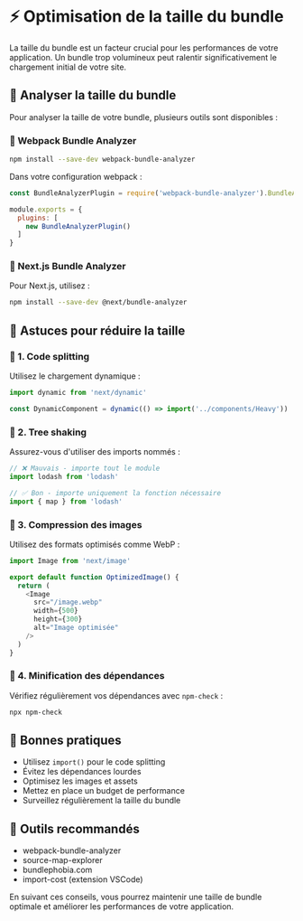
# ⚡ Optimisation de la taille du bundle

La taille du bundle est un facteur crucial pour les performances de votre application. Un bundle trop volumineux peut ralentir significativement le chargement initial de votre site.

## 📘 Analyser la taille du bundle

Pour analyser la taille de votre bundle, plusieurs outils sont disponibles :

### 📘 Webpack Bundle Analyzer


```sh copy
npm install --save-dev webpack-bundle-analyzer
```


Dans votre configuration webpack :


```js copy
const BundleAnalyzerPlugin = require('webpack-bundle-analyzer').BundleAnalyzerPlugin;

module.exports = {
  plugins: [
    new BundleAnalyzerPlugin()
  ]
}
```


### 📘 Next.js Bundle Analyzer

Pour Next.js, utilisez :


```sh copy
npm install --save-dev @next/bundle-analyzer
```


## 📘 Astuces pour réduire la taille

### 📘 1. Code splitting

Utilisez le chargement dynamique :


```js copy
import dynamic from 'next/dynamic'

const DynamicComponent = dynamic(() => import('../components/Heavy'))
```


### 📘 2. Tree shaking

Assurez-vous d'utiliser des imports nommés :


```js copy
// ❌ Mauvais - importe tout le module
import lodash from 'lodash'

// ✅ Bon - importe uniquement la fonction nécessaire
import { map } from 'lodash'
```


### 📘 3. Compression des images

Utilisez des formats optimisés comme WebP :


```js copy
import Image from 'next/image'

export default function OptimizedImage() {
  return (
    <Image
      src="/image.webp"
      width={500}
      height={300}
      alt="Image optimisée"
    />
  )
}
```


### 📘 4. Minification des dépendances

Vérifiez régulièrement vos dépendances avec `npm-check` :


```sh copy
npx npm-check
```


## 🧪 Bonnes pratiques

- Utilisez `import()` pour le code splitting
- Évitez les dépendances lourdes
- Optimisez les images et assets
- Mettez en place un budget de performance
- Surveillez régulièrement la taille du bundle

## 📘 Outils recommandés

- webpack-bundle-analyzer
- source-map-explorer
- bundlephobia.com
- import-cost (extension VSCode)

En suivant ces conseils, vous pourrez maintenir une taille de bundle optimale et améliorer les performances de votre application.
